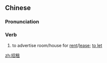==Chinese==
{{zh-forms}}

===Pronunciation===
{{zh-pron
|m=zhāozū
|cat=v
}}

===Verb===
{{zh-verb}}

# to advertise room/house for [[rent]]/[[lease]]; [[to let]]

[[zh:招租]]